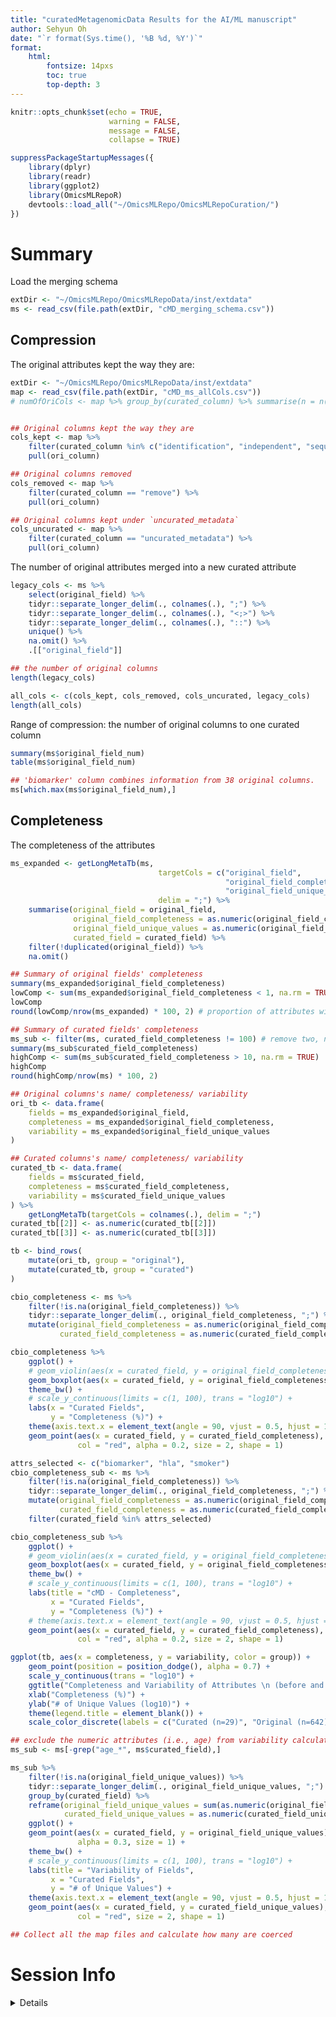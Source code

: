 ```yaml
---
title: "curatedMetagenomicData Results for the AI/ML manuscript"
author: Sehyun Oh
date: "`r format(Sys.time(), '%B %d, %Y')`"
format:
    html:
        fontsize: 14pxs
        toc: true
        top-depth: 3
---
```


```r
knitr::opts_chunk$set(echo = TRUE, 
                      warning = FALSE,
                      message = FALSE,
                      collapse = TRUE)
```

```r
suppressPackageStartupMessages({
    library(dplyr)
    library(readr)
    library(ggplot2)
    library(OmicsMLRepoR)
    devtools::load_all("~/OmicsMLRepo/OmicsMLRepoCuration/")
})
```

# Summary
Load the merging schema
```r
extDir <- "~/OmicsMLRepo/OmicsMLRepoData/inst/extdata"
ms <- read_csv(file.path(extDir, "cMD_merging_schema.csv"))
```

## Compression
The original attributes kept the way they are:
```r
extDir <- "~/OmicsMLRepo/OmicsMLRepoData/inst/extdata"
map <- read_csv(file.path(extDir, "cMD_ms_allCols.csv"))
# numOfOriCols <- map %>% group_by(curated_column) %>% summarise(n = n()) 


## Original columns kept the way they are
cols_kept <- map %>%
    filter(curated_column %in% c("identification", "independent", "sequencing")) %>%
    pull(ori_column)

## Original columns removed
cols_removed <- map %>%
    filter(curated_column == "remove") %>%
    pull(ori_column)

## Original columns kept under `uncurated_metadata`
cols_uncurated <- map %>%
    filter(curated_column == "uncurated_metadata") %>%
    pull(ori_column)
```

The number of original attributes merged into a new curated attribute
```r
legacy_cols <- ms %>%
    select(original_field) %>%
    tidyr::separate_longer_delim(., colnames(.), ";") %>%
    tidyr::separate_longer_delim(., colnames(.), "<;>") %>%
    tidyr::separate_longer_delim(., colnames(.), "::") %>%
    unique() %>%
    na.omit() %>%
    .[["original_field"]]

## the number of original columns
length(legacy_cols)
```

```r
all_cols <- c(cols_kept, cols_removed, cols_uncurated, legacy_cols)
length(all_cols)
```

Range of compression: the number of original columns to one curated column
```r
summary(ms$original_field_num)
table(ms$original_field_num)
```

```r
## 'biomarker' column combines information from 38 original columns.
ms[which.max(ms$original_field_num),]
```



## Completeness

The completeness of the attributes
```r
ms_expanded <- getLongMetaTb(ms,
                                 targetCols = c("original_field",
                                                "original_field_completeness",
                                                "original_field_unique_values"),
                                 delim = ";") %>%
    summarise(original_field = original_field,
              original_field_completeness = as.numeric(original_field_completeness),
              original_field_unique_values = as.numeric(original_field_unique_values),
              curated_field = curated_field) %>%
    filter(!duplicated(original_field)) %>%
    na.omit()
```

```r
## Summary of original fields' completeness
summary(ms_expanded$original_field_completeness)
lowComp <- sum(ms_expanded$original_field_completeness < 1, na.rm = TRUE)
lowComp
round(lowComp/nrow(ms_expanded) * 100, 2) # proportion of attributes with completeness < 1%

## Summary of curated fields' completeness
ms_sub <- filter(ms, curated_field_completeness != 100) # remove two, newly created attributes
summary(ms_sub$curated_field_completeness)
highComp <- sum(ms_sub$curated_field_completeness > 10, na.rm = TRUE)
highComp
round(highComp/nrow(ms) * 100, 2)
```

```r
## Original columns's name/ completeness/ variability
ori_tb <- data.frame(
    fields = ms_expanded$original_field,
    completeness = ms_expanded$original_field_completeness,
    variability = ms_expanded$original_field_unique_values
)

## Curated columns's name/ completeness/ variability
curated_tb <- data.frame(
    fields = ms$curated_field,
    completeness = ms$curated_field_completeness,
    variability = ms$curated_field_unique_values
) %>%
    getLongMetaTb(targetCols = colnames(.), delim = ";")
curated_tb[[2]] <- as.numeric(curated_tb[[2]])
curated_tb[[3]] <- as.numeric(curated_tb[[3]])

tb <- bind_rows(
    mutate(ori_tb, group = "original"),
    mutate(curated_tb, group = "curated")
)
```

```r
cbio_completeness <- ms %>%
    filter(!is.na(original_field_completeness)) %>%
    tidyr::separate_longer_delim(., original_field_completeness, ";") %>%
    mutate(original_field_completeness = as.numeric(original_field_completeness),
           curated_field_completeness = as.numeric(curated_field_completeness))

cbio_completeness %>%
    ggplot() +
    # geom_violin(aes(x = curated_field, y = original_field_completeness), alpha = 0.3) +
    geom_boxplot(aes(x = curated_field, y = original_field_completeness), alpha = 0.3) +
    theme_bw() +
    # scale_y_continuous(limits = c(1, 100), trans = "log10") +
    labs(x = "Curated Fields",
         y = "Completeness (%)") +
    theme(axis.text.x = element_text(angle = 90, vjust = 0.5, hjust = 1)) +
    geom_point(aes(x = curated_field, y = curated_field_completeness), 
               col = "red", alpha = 0.2, size = 2, shape = 1)
```

```r
attrs_selected <- c("biomarker", "hla", "smoker")
cbio_completeness_sub <- ms %>%
    filter(!is.na(original_field_completeness)) %>%
    tidyr::separate_longer_delim(., original_field_completeness, ";") %>%
    mutate(original_field_completeness = as.numeric(original_field_completeness),
           curated_field_completeness = as.numeric(curated_field_completeness)) %>%
    filter(curated_field %in% attrs_selected)

cbio_completeness_sub %>%
    ggplot() +
    # geom_violin(aes(x = curated_field, y = original_field_completeness), alpha = 0.3) +
    geom_boxplot(aes(x = curated_field, y = original_field_completeness), alpha = 0.3) +
    theme_bw() +
    # scale_y_continuous(limits = c(1, 100), trans = "log10") +
    labs(title = "cMD - Completeness",
         x = "Curated Fields",
         y = "Completeness (%)") +
    # theme(axis.text.x = element_text(angle = 90, vjust = 0.5, hjust = 1)) +
    geom_point(aes(x = curated_field, y = curated_field_completeness), 
               col = "red", alpha = 0.2, size = 2, shape = 1)
```

```r
ggplot(tb, aes(x = completeness, y = variability, color = group)) + 
    geom_point(position = position_dodge(), alpha = 0.7) + 
    scale_y_continuous(trans = "log10") +
    ggtitle("Completeness and Variability of Attributes \n (before and after harmonization)") +
    xlab("Completeness (%)") +
    ylab("# of Unique Values (log10)") +
    theme(legend.title = element_blank()) +
    scale_color_discrete(labels = c("Curated (n=29)", "Original (n=642)"))
```


 
```r
## exclude the numeric attributes (i.e., age) from variability calculation
ms_sub <- ms[-grep("age_*", ms$curated_field),]

ms_sub %>%
    filter(!is.na(original_field_unique_values)) %>%
    tidyr::separate_longer_delim(., original_field_unique_values, ";") %>%
    group_by(curated_field) %>%
    reframe(original_field_unique_values = sum(as.numeric(original_field_unique_values)),
            curated_field_unique_values = as.numeric(curated_field_unique_values)) %>%
    ggplot() +
    geom_point(aes(x = curated_field, y = original_field_unique_values), 
               alpha = 0.3, size = 1) +
    theme_bw() +
    # scale_y_continuous(limits = c(1, 100), trans = "log10") +
    labs(title = "Variability of Fields",
         x = "Curated Fields",
         y = "# of Unique Values") +
    theme(axis.text.x = element_text(angle = 90, vjust = 0.5, hjust = 1)) +
    geom_point(aes(x = curated_field, y = curated_field_unique_values), 
               col = "red", size = 2, shape = 1)
```

```r
## Collect all the map files and calculate how many are coerced
```



# Session Info
<details>
```r
sessionInfo()
```
</details>


